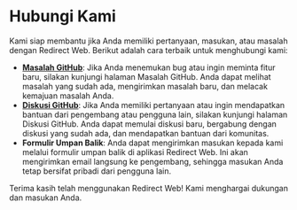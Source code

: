 # Hubungi Kami

Kami siap membantu jika Anda memiliki pertanyaan, masukan, atau masalah dengan Redirect Web. Berikut adalah cara terbaik untuk menghubungi kami:

- **[Masalah GitHub](https://github.com/mshibanami/RedirectWeb/issues)**: Jika Anda menemukan bug atau ingin meminta fitur baru, silakan kunjungi halaman Masalah GitHub. Anda dapat melihat masalah yang sudah ada, mengirimkan masalah baru, dan melacak kemajuan masalah Anda.
- **[Diskusi GitHub](https://github.com/mshibanami/RedirectWeb/discussions)**: Jika Anda memiliki pertanyaan atau ingin mendapatkan bantuan dari pengembang atau pengguna lain, silakan kunjungi halaman Diskusi GitHub. Anda dapat memulai diskusi baru, bergabung dengan diskusi yang sudah ada, dan mendapatkan bantuan dari komunitas.
- **Formulir Umpan Balik**: Anda dapat mengirimkan masukan kepada kami melalui formulir umpan balik di aplikasi Redirect Web. Ini akan mengirimkan email langsung ke pengembang, sehingga masukan Anda tetap bersifat pribadi dari pengguna lain.

Terima kasih telah menggunakan Redirect Web! Kami menghargai dukungan dan masukan Anda.